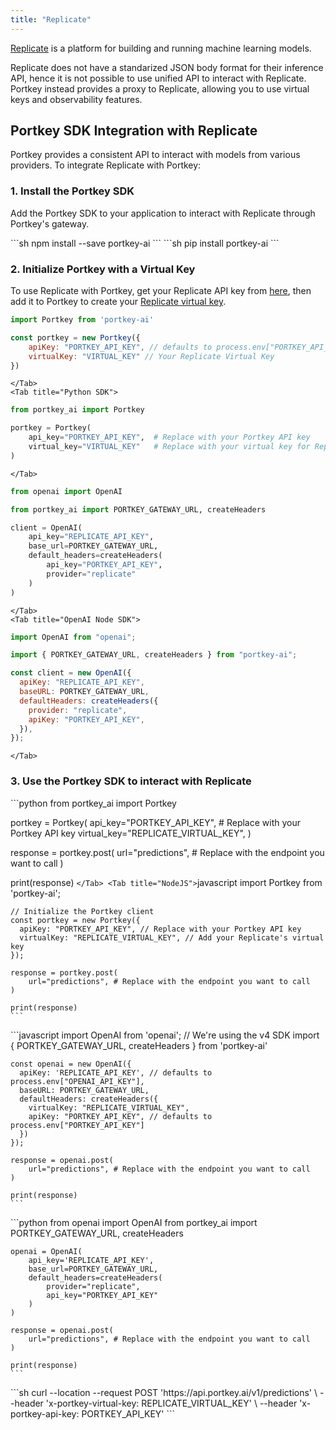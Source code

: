 ```yaml
---
title: "Replicate"
---
```


[Replicate](https://replicate.com/) is a platform for building and running machine learning models.

Replicate does not have a standarized JSON body format for their inference API, hence it is not possible to use unified API to interact with Replicate.
Portkey instead provides a proxy to Replicate, allowing you to use virtual keys and observability features.

## Portkey SDK Integration with Replicate

Portkey provides a consistent API to interact with models from various providers. To integrate Replicate with Portkey:

### 1\. Install the Portkey SDK

Add the Portkey SDK to your application to interact with Replicate through Portkey's gateway.

<Tabs>
    <Tab title="NodeJS">
        ```sh
        npm install --save portkey-ai
        ```
    </Tab>
    <Tab title="Python">
        ```sh
        pip install portkey-ai
        ```
    </Tab>
</Tabs>

### 2\. Initialize Portkey with a Virtual Key

To use Replicate with Portkey, get your Replicate API key from [here](https://replicate.com/account/api-tokens), then add it to Portkey to create your [Replicate virtual key](/product/ai-gateway/virtual-keys#using-virtual-keys).

<Tabs>
    <Tab title="NodeJS SDK">

```js
import Portkey from 'portkey-ai'

const portkey = new Portkey({
    apiKey: "PORTKEY_API_KEY", // defaults to process.env["PORTKEY_API_KEY"]
    virtualKey: "VIRTUAL_KEY" // Your Replicate Virtual Key
})
```

    </Tab>
    <Tab title="Python SDK">

```python
from portkey_ai import Portkey

portkey = Portkey(
    api_key="PORTKEY_API_KEY",  # Replace with your Portkey API key
    virtual_key="VIRTUAL_KEY"   # Replace with your virtual key for Replicate
)
```
    </Tab>
  <Tab title="OpenAI Python SDK">

```python
from openai import OpenAI

from portkey_ai import PORTKEY_GATEWAY_URL, createHeaders

client = OpenAI(
    api_key="REPLICATE_API_KEY",
    base_url=PORTKEY_GATEWAY_URL,
    default_headers=createHeaders(
        api_key="PORTKEY_API_KEY",
        provider="replicate"
    )
)
```

    </Tab>
    <Tab title="OpenAI Node SDK">

```js
import OpenAI from "openai";

import { PORTKEY_GATEWAY_URL, createHeaders } from "portkey-ai";

const client = new OpenAI({
  apiKey: "REPLICATE_API_KEY",
  baseURL: PORTKEY_GATEWAY_URL,
  defaultHeaders: createHeaders({
    provider: "replicate",
    apiKey: "PORTKEY_API_KEY",
  }),
});
```
    </Tab>
  </Tabs>

### 3\. Use the Portkey SDK to interact with Replicate

<Tabs>
  <Tab title="Python">
    ```python
from portkey_ai import Portkey

portkey = Portkey(
        api_key="PORTKEY_API_KEY",  # Replace with your Portkey API key
        virtual_key="REPLICATE_VIRTUAL_KEY",
)

response = portkey.post(
        url="predictions", # Replace with the endpoint you want to call
)

print(response)
    ```
  </Tab>
  <Tab title="NodeJS">
    ```javascript
    import Portkey from 'portkey-ai';

    // Initialize the Portkey client
    const portkey = new Portkey({
      apiKey: "PORTKEY_API_KEY", // Replace with your Portkey API key
      virtualKey: "REPLICATE_VIRTUAL_KEY", // Add your Replicate's virtual key
    });

    response = portkey.post(
        url="predictions", # Replace with the endpoint you want to call
    )

    print(response)
    ```
  </Tab>
  <Tab title="OpenAI NodeJS">
    ```javascript
    import OpenAI from 'openai'; // We're using the v4 SDK
    import { PORTKEY_GATEWAY_URL, createHeaders } from 'portkey-ai'

    const openai = new OpenAI({
      apiKey: 'REPLICATE_API_KEY', // defaults to process.env["OPENAI_API_KEY"],
      baseURL: PORTKEY_GATEWAY_URL,
      defaultHeaders: createHeaders({
        virtualKey: "REPLICATE_VIRTUAL_KEY",
        apiKey: "PORTKEY_API_KEY", // defaults to process.env["PORTKEY_API_KEY"]
      })
    });

    response = openai.post(
        url="predictions", # Replace with the endpoint you want to call
    )

    print(response)
    ```
  </Tab>
  <Tab title="OpenAI Python">
    ```python
    from openai import OpenAI
    from portkey_ai import PORTKEY_GATEWAY_URL, createHeaders

    openai = OpenAI(
        api_key='REPLICATE_API_KEY',
        base_url=PORTKEY_GATEWAY_URL,
        default_headers=createHeaders(
            provider="replicate",
            api_key="PORTKEY_API_KEY"
        )
    )

    response = openai.post(
        url="predictions", # Replace with the endpoint you want to call
    )

    print(response)
    ```
  </Tab>
  <Tab title="cURL">
    ```sh
curl --location --request POST 'https://api.portkey.ai/v1/predictions' \
--header 'x-portkey-virtual-key: REPLICATE_VIRTUAL_KEY' \
--header 'x-portkey-api-key: PORTKEY_API_KEY'
    ```
  </Tab>
</Tabs>

